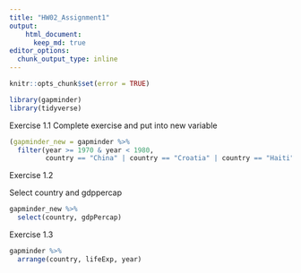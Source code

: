 ```yaml
---
title: "HW02_Assignment1"
output:
    html_document:
      keep_md: true
editor_options: 
  chunk_output_type: inline
---
```


```r
knitr::opts_chunk$set(error = TRUE)
```

```r
library(gapminder)
library(tidyverse)
```

Exercise 1.1
Complete exercise and put into new variable
```r
(gapminder_new = gapminder %>% 
  filter(year >= 1970 & year < 1980,
         country == "China" | country == "Croatia" | country == "Haiti"))
```

Exercise 1.2 

Select country and gdppercap
```r
gapminder_new %>% 
  select(country, gdpPercap)
```

Exercise 1.3

```r
gapminder %>% 
  arrange(country, lifeExp, year)
```

